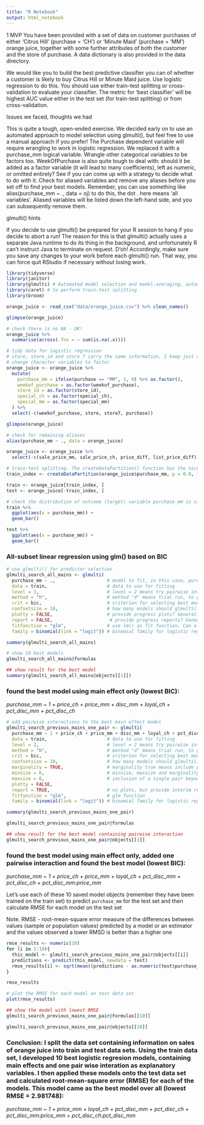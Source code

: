 ```yaml
---
title: "R Notebook"
output: html_notebook
---
```


1 MVP
You have been provided with a set of data on customer purchases of either ‘Citrus Hill’ (purchase = 'CH') or ‘Minute Maid’ (purchase = 'MM') orange juice, together with some further attributes of both the customer and the store of purchase. A data dictionary is also provided in the data directory.

We would like you to build the best predictive classifier you can of whether a customer is likely to buy Citrus Hill or Minute Maid juice. Use logistic regression to do this. You should use either train-test splitting or cross-validation to evaluate your classifier. The metric for ‘best classifier’ will be highest AUC value either in the test set (for train-test splitting) or from cross-validation.

Issues we faced, thoughts we had

This is quite a tough, open-ended exercise. We decided early on to use an automated approach to model selection using glmulti(), but feel free to use a manual approach if you prefer!
The Purchase dependent variable will require wrangling to work in logistic regression. We replaced it with a purchase_mm logical variable.
Wrangle other categorical variables to be factors too.
WeekOfPurchase is also quite tough to deal with: should it be added as a factor variable (it will lead to many coefficients), left as numeric, or omitted entirely? See if you can come up with a strategy to decide what to do with it.
Check for aliased variables and remove any aliases before you set off to find your best models. Remember, you can use something like alias(purchase_mm ~ ., data = oj) to do this, the dot . here means ‘all variables’. Aliased variables will be listed down the left-hand side, and you can subsequently remove them.

glmulti() hints

If you decide to use glmulti() be prepared for your R session to hang if you decide to abort a run! The reason for this is that glmulti() actually uses a separate Java runtime to do its thing in the background, and unfortunately R can’t instruct Java to terminate on request. D’oh! Accordingly, make sure you save any changes to your work before each glmulti() run. That way, you can force quit RStudio if necessary without losing work.

```r
library(tidyverse)
library(janitor)
library(glmulti) # Automated model selection and model-averaging, automatically generating all possible models (under constraints set by the user) with the specified response and explanatory variables, and finding the best models in terms of some Information Criterion (AIC, AICc or BIC)
library(caret) # to perform train-test splitting
library(broom)

orange_juice <- read_csv("data/orange_juice.csv") %>% clean_names()

glimpse(orange_juice)
```

```r
# check there is no NA - OK!
orange_juice %>% 
  summarise(across(.fns = ~ sum(is.na(.x))))
```

```r
# tidy data for logistic regression
# store, store_id and store 7 carry the same information, I keep just store_id
# change character variables to factor
orange_juice <- orange_juice %>% 
  mutate(
    purchase_mm = ifelse(purchase == "MM", 1, 0) %>% as.factor(),
    weekof_purchase = as.factor(weekof_purchase),
    store_id = as.factor(store_id),
    special_ch = as.factor(special_ch),
    special_mm = as.factor(special_mm)
  ) %>% 
  select(-c(weekof_purchase, store, store7, purchase))

glimpse(orange_juice)
```

```r
# check for remaining aliases
alias(purchase_mm ~ ., data = orange_juice)
```
```r
orange_juice <- orange_juice %>% 
  select(-c(sale_price_mm, sale_price_ch, price_diff, list_price_diff))
```

```r
# train-test splitting. The createDataPartition() function has the nice feature that it takes in a y= argument specifying outcomes, and it will try to ensure similar distributions of those outcomes in train and test sets
train_index <- createDataPartition(orange_juice$purchase_mm, p = 0.8, list = FALSE, times = 1)

train <- orange_juice[train_index, ]
test <- orange_juice[-train_index, ]
```

```r
# check the distribution of outcome (target) variable purchase_mm is similarly distributed in both train and test data sets - OK!
train %>%
  ggplot(aes(x = purchase_mm)) +
  geom_bar()

test %>%
  ggplot(aes(x = purchase_mm)) +
  geom_bar()
```

### All-subset linear regression using glm() based on BIC

```r
# use glmulti() for predictor selection
glmulti_search_all_mains <- glmulti(
  purchase_mm ~ .,                   # model to fit, in this case, purchase_mm varies with everything (.)
  data = train,                      # data to use for fitting
  level = 1,                         # level = 2 means try pairwise interactions. level = 1 means main effects only
  method = "h",                      # method "d" means trial run, to get size of problem. Set to "h" for exhaustive search, or "g" for genetic algorithm
  crit = bic,                        # criterion for selecting best models. 
  confsetsize = 10,                  # how many models should glmulti() return? keep 10 best models
  plotty = FALSE,                    # provide progress plots? Generally annoying.
  report = FALSE,                     # provide progress reports? Generally useful.
  fitfunction = "glm",               # use lm() as fit function. Can also use glm() for logistic regression.
  family = binomial(link = "logit")) # binomial family for logistic regression

summary(glmulti_search_all_mains)
```

```r
# show 10 best models
glmulti_search_all_mains@formulas
```
```r
## show result for the best model
summary(glmulti_search_all_mains@objects[[1]])
```

### found the best model using main effect only (lowest BIC): 
*purchase_mm ~ 1 + price_ch + price_mm + disc_mm + loyal_ch + pct_disc_mm + pct_disc_ch*

```r
# add pairwise interactions to the best main effect model
glmulti_search_previous_mains_one_pair <- glmulti(
  purchase_mm ~ 1 + price_ch + price_mm + disc_mm + loyal_ch + pct_disc_mm + pct_disc_ch,
  data = train,                      # data to use for fitting
  level = 2,                         # level = 2 means try pairwise interactions. level = 1 means main effects only
  method = "h",                      # method "d" means trial run, to get size of problem. Set to "h" for exhaustive search, or "g" for genetic algorithm
  crit = bic,                        # criterion for selecting best models. 
  confsetsize = 10,                  # how many models should glmulti() return? keep 10 best models
  marginality = TRUE,                # marginality true means include pairwise interaction only if both main effects present in model
  minsize = 6,                       # minsize, maxsize and marginality here force 
  maxsize = 6,                       # inclusion of a single pair beyond the five main effects
  plotty = FALSE, 
  report = TRUE,                     # no plots, but provide interim reports
  fitfunction = "glm",               # glm function
  family = binomial(link = "logit")) # binomial family for logistic regression

summary(glmulti_search_previous_mains_one_pair)
```

```r
glmulti_search_previous_mains_one_pair@formulas
```
```r
## show result for the best model containing pairwise interaction
glmulti_search_previous_mains_one_pair@objects[[1]]
```

### found the best model using main effect only, added one pairwise interaction and found the best model (lowest BIC):
*purchase_mm ~ 1 + price_ch + price_mm + loyal_ch + pct_disc_mm + pct_disc_ch + pct_disc_mm:price_mm*

Let’s use each of these 10 saved model objects (remember they have been trained on the train set) to predict `purchase_mm` for the test set and then calculate RMSE for each model on the test set

Note. 
RMSE - root-mean-square error
measure of the differences between values (sample or population values) predicted by a model or an estimator and the values observed
a lower RMSD is better than a higher one

```r
rmse_results <- numeric(10)
for (i in 1:10){
  this_model <- glmulti_search_previous_mains_one_pair@objects[[i]]
  predictions <- predict(this_model, newdata = test)
  rmse_results[i] <- sqrt(mean((predictions - as.numeric(test$purchase_mm))^2)) # need to change factor to numeric data type to allow calculations
}

rmse_results
```

```r
# plot the RMSE for each model on test data set
plot(rmse_results)
```

```r
## show the model with lowest RMSE
glmulti_search_previous_mains_one_pair@formulas[[10]]

glmulti_search_previous_mains_one_pair@objects[[10]]
```

### Conclusion: I split the data set containing information on sales of orange juice into train and test data sets. Using the train data set, I developed 10 best logistic regresion models, containing main effects and one pair wise interation as explanatory variables. I then applied these models onto the test data set and calculated root-mean-square error (RMSE) for each of the models. This model came as the best model over all (lowest RMSE = 2.981748):
*purchase_mm ~ 1 + price_mm + loyal_ch + pct_disc_mm + pct_disc_ch + pct_disc_mm:price_mm + pct_disc_ch:pct_disc_mm*
 